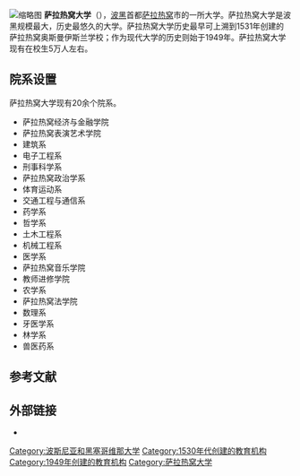{{Infobox University
|name=萨拉热窝大学<br>University of Sarajevo
|native_name= Univerzitet u Sarajevu<br>Универзитет у Сарајеву
|image=Sarajevo University-of-Sarajevo Obala 2011-09-28.jpg
|latin_name=Universitas Studiorum Saraievoensis
|established=1949年12月2日 (1531年作为萨拉热窝哈尼卡学校; 1537年作为萨拉热窝奥斯曼伊斯兰学校)
|type=公立大学
|staff= 990
|rector= Prof. dr. Rifat Škrijelj
|faculty= 1,302
|students=30,866
|city={{flagicon|Bosnia and Herzegovina}} [[萨拉热窝|萨拉热窝]]
|country=[[波斯尼亚和黑塞哥维那|波斯尼亚和黑塞哥维那]]
|campus=市区
|affiliations=[[欧洲大学协会|欧洲大学协会]]
|website=[http://www.unsa.ba/ www.unsa.ba]<br>{{bs icon}} {{en icon}}
}}
[[File:Prirodno_matematički_fakultet,_Sarajevo.jpg|缩略图]]
'''萨拉热窝大学'''（{{lang-bs|Univerzitet u Sarajevu}}），[[波黑|波黑]]首都[[萨拉热窝|萨拉热窝]]市的一所大学。萨拉热窝大学是波黑规模最大，历史最悠久的大学。萨拉热窝大学历史最早可上溯到1531年创建的萨拉热窝奥斯曼伊斯兰学校；作为现代大学的历史则始于1949年。萨拉热窝大学现有在校生5万人左右。

== 院系设置 ==
萨拉热窝大学现有20余个院系。
* 萨拉热窝经济与金融学院
* 萨拉热窝表演艺术学院
* 建筑系
* 电子工程系
* 刑事科学系
* 萨拉热窝政治学系
* 体育运动系
* 交通工程与通信系
* 药学系
* 哲学系
* 土木工程系
* 机械工程系
* 医学系
* 萨拉热窝音乐学院
* 教师进修学院
* 农学系
* 萨拉热窝法学院
* 数理系
* 牙医学系
* 林学系
* 兽医药系

==参考文献==
{{reflist}}

==外部链接==
*{{official}}

{{coord|display=title}}
{{巴尔干大学网络}}
{{Authority control}}

[[Category:波斯尼亚和黑塞哥维那大学|Category:波斯尼亚和黑塞哥维那大学]]
[[Category:1530年代创建的教育机构|Category:1530年代创建的教育机构]]
[[Category:1949年创建的教育机构|Category:1949年创建的教育机构]]
[[Category:萨拉热窝大学|Category:萨拉热窝大学]]